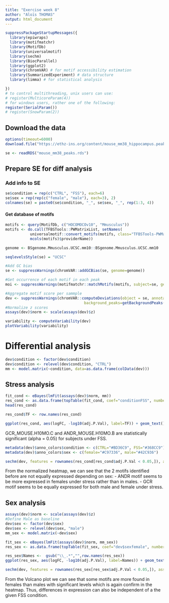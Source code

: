 ```yaml
---
title: "Exercise week 8"
author: "Aloïs THOMAS"
output: html_document
---
```


```r
suppressPackageStartupMessages({
  library(epiwraps)
  library(motifmatchr)
  library(MotifDb)
  library(universalmotif)
  library(sechm)
  library(BiocParallel)
  library(ggplot2)
  library(chromVAR) # for motif accessibility estimation
  library(SummarizedExperiment) # data structure
  library(limma) # for statistical analysis

})
# to control multithreading, unix users can use:
# register(MulticoreParam(4))
# for windows users, rather one of the following:
register(SerialParam())
# register(SnowParam(2))
```


## Download the data

```r
options(timeout=6000)
download.file("https://ethz-ins.org/content/mouse_mm38_hippocampus.peakCounts.SE.rds", "mouse_mm38_peaks.rds", mode="wb")
```

```r
se <- readRDS("mouse_mm38_peaks.rds")
```

## Prepare SE for diff analysis
### Add info to SE
```r
se$condition = rep(c("CTRL", "FSS"), each=6)
se$sex = rep(rep(c("female", "male"), each=3), 2)
colnames(se) = paste0(se$condition, "_", se$sex, "_", rep(1:3, 4))
```

#### Get database of motifs

```r
motifs <- query(MotifDb, c("HOCOMOCOv10", "Mmusculus"))
motifs <- do.call(TFBSTools::PWMatrixList, setNames(
           universalmotif::convert_motifs(motifs, class="TFBSTools-PWMatrix"),
           mcols(motifs)$providerName))

genome <- BSgenome.Mmusculus.UCSC.mm10::BSgenome.Mmusculus.UCSC.mm10

seqlevelsStyle(se) = "UCSC"
```

```r
#Add GC bias
se <- suppressWarnings(chromVAR::addGCBias(se, genome=genome))
```

```r
#Get occurrence of each motif in each peak
moi <- suppressWarnings(motifmatchr::matchMotifs(motifs, subject=se, genome=genome))
```

```r
#Aggregate motif score per sammple
dev <- suppressWarnings(chromVAR::computeDeviations(object = se, annotations=moi,
                                   background_peaks=getBackgroundPeaks(se, niterations=1000)))
#Normalize z scores
assays(dev)$norm <- scale(assays(dev)$z)
```

```r
variability <- computeVariability(dev)
plotVariability(variability)
```


# Differential analysis

```r
dev$condition <- factor(dev$condition)
dev$condition <- relevel(dev$condition, "CTRL")
mm <- model.matrix(~condition, data=as.data.frame(colData(dev)))
```

## Stress analysis
```r
fit_cond <- eBayes(lmFit(assays(dev)$norm, mm))
res_cond <- as.data.frame(topTable(fit_cond, coef="conditionFSS", number = Inf))
head(res_cond)

res_cond$TF <- row.names(res_cond)

ggplot(res_cond, aes(logFC, -log10(adj.P.Val), label=TF)) + geom_text()
```
GCR_MOUSE.H10MO.C and ANDR_MOUSE.H10MO.B are statistically significant (alpha = 0.05) for subjects under FSS.

```r
metadata(dev)$anno_colors$condition <- c(CTRL="#BD36C9", FSS="#368CC9")
metadata(dev)$anno_colors$sex <- c(female="#C97336", male="#42C936")

sechm(dev, features = rownames(res_cond[res_cond$adj.P.Val < 0.05,]), assayName="norm", top_annotation = c("condition", "sex"),cluster_cols=TRUE)
```


From the normalized heatmap, we can see that the 2 motifs identified before are not equally expressed depending on sex: 
 - ANDR motif seems to be more expressed in females under stress rather than in males.
 - GCR motif seems to be equally expressed for both male and female under stress.


## Sex analysis

```r
assays(dev)$norm <- scale(assays(dev)$z)
#Define Male as baseline
dev$sex <- factor(dev$sex)
dev$sex <- relevel(dev$sex, "male")
mm_sex <- model.matrix(~dev$sex)

fit_sex <- eBayes(lmFit(assays(dev)$norm, mm_sex))
res_sex <- as.data.frame(topTable(fit_sex, coef="dev$sexfemale", number = Inf))

res_sex$Names <-  gsub("\\_.*","",row.names(res_sex))
ggplot(res_sex, aes(logFC, -log10(adj.P.Val), label=Names)) + geom_text()
```

```r
sechm(dev, features = rownames(res_sex[res_sex$adj.P.Val < 0.05,]), assayName="norm", top_annotation = c("sex", "depth"))
```

From the Volcano plot we can see that some motifs are more found in females than males with significant levels which is again confirm in the heatmap. Thus, differences in expression can also be independent of a the given FSS condition.